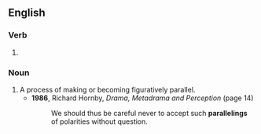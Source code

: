 ==English==

===Verb===
{{head|en|verb form}}

# {{present participle of|parallel|lang=en|nocat=1}}

===Noun===
{{en-noun}}

# A process of making or becoming figuratively parallel.
#* '''1986''', Richard Hornby, ''Drama, Metadrama and Perception'' (page 14)
#*: We should thus be careful never to accept such '''parallelings''' of polarities without question.